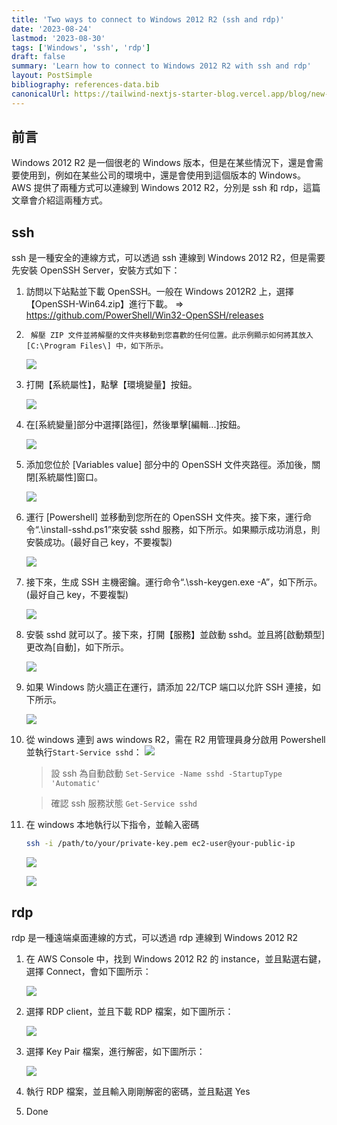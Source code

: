 ```yaml
---
title: 'Two ways to connect to Windows 2012 R2 (ssh and rdp)'
date: '2023-08-24'
lastmod: '2023-08-30'
tags: ['Windows', 'ssh', 'rdp']
draft: false
summary: 'Learn how to connect to Windows 2012 R2 with ssh and rdp'
layout: PostSimple
bibliography: references-data.bib
canonicalUrl: https://tailwind-nextjs-starter-blog.vercel.app/blog/new-features-in-v1/
---
```


## 前言

Windows 2012 R2 是一個很老的 Windows 版本，但是在某些情況下，還是會需要使用到，例如在某些公司的環境中，還是會使用到這個版本的 Windows。
AWS 提供了兩種方式可以連線到 Windows 2012 R2，分別是 ssh 和 rdp，這篇文章會介紹這兩種方式。

## ssh

ssh 是一種安全的連線方式，可以透過 ssh 連線到 Windows 2012 R2，但是需要先安裝 OpenSSH Server，安裝方式如下：

1.  訪問以下站點並下載 OpenSSH。一般在 Windows 2012R2 上，選擇【OpenSSH-Win64.zip】進行下載。
    ⇒ https://github.com/PowerShell/Win32-OpenSSH/releases

2.      解壓 ZIP 文件並將解壓的文件夾移動到您喜歡的任何位置。此示例顯示如何將其放入 [C:\Program Files\] 中，如下所示。

    ![](https://hackmd-prod-images.s3-ap-northeast-1.amazonaws.com/uploads/upload_e52acfbe1d2733f46474070827831dac.png?AWSAccessKeyId=AKIA3XSAAW6AWSKNINWO&Expires=1693371612&Signature=MK1ShZ4pQbhWQG6pphLVa3lyB6g%3D)

3.  打開【系統屬性】，點擊【環境變量】按鈕。

    ![](https://hackmd-prod-images.s3-ap-northeast-1.amazonaws.com/uploads/upload_c1ca93741918f6b5b2f61bbd11847ce8.png?AWSAccessKeyId=AKIA3XSAAW6AWSKNINWO&Expires=1693371658&Signature=8%2B2pGGLQHiDXzZN52CYgR3N65Jg%3D)

4.  在[系統變量]部分中選擇[路徑]，然後單擊[編輯...]按鈕。

    ![](https://hackmd-prod-images.s3-ap-northeast-1.amazonaws.com/uploads/upload_1cbf2cb513c6d85e7e1fd54649dedadf.png?AWSAccessKeyId=AKIA3XSAAW6AWSKNINWO&Expires=1693371680&Signature=m3fuK%2FzMqC1Atwc1jEZpx%2F40fcw%3D)

5.  添加您位於 [Variables value] 部分中的 OpenSSH 文件夾路徑。添加後，關閉[系統屬性]窗口。

    ![](https://hackmd-prod-images.s3-ap-northeast-1.amazonaws.com/uploads/upload_2573dc1191194b7cd59ebb7d60661ec1.png?AWSAccessKeyId=AKIA3XSAAW6AWSKNINWO&Expires=1693371695&Signature=5%2FARn%2F5HrNdA0NiWwKlSEoO4xU4%3D)

6.  運行 [Powershell] 並移動到您所在的 OpenSSH 文件夾。接下來，運行命令“.\install-sshd.ps1”來安裝 sshd 服務，如下所示。如果顯示成功消息，則安裝成功。(最好自己 key，不要複製)

    ![](https://hackmd-prod-images.s3-ap-northeast-1.amazonaws.com/uploads/upload_c8ec74af03e7a822dced96ac09921550.png?AWSAccessKeyId=AKIA3XSAAW6AWSKNINWO&Expires=1693371818&Signature=86EZSu9C2grzt8m0mfUJFqOIT%2FA%3D)

7.  接下來，生成 SSH 主機密鑰。運行命令“.\ssh-keygen.exe -A”，如下所示。(最好自己 key，不要複製)

    ![](https://hackmd-prod-images.s3-ap-northeast-1.amazonaws.com/uploads/upload_ba099405852f0586dac83c9d7e61f2a3.png?AWSAccessKeyId=AKIA3XSAAW6AWSKNINWO&Expires=1693371830&Signature=PEzP49HPhhQTY%2BEIFUndep6pGDc%3D)

8.  安裝 sshd 就可以了。接下來，打開【服務】並啟動 sshd。並且將[啟動類型]更改為[自動]，如下所示。

    ![](https://hackmd-prod-images.s3-ap-northeast-1.amazonaws.com/uploads/upload_04fd2320ca4bc94e06735f110925e4a8.png?AWSAccessKeyId=AKIA3XSAAW6AWSKNINWO&Expires=1693371840&Signature=b0s4cA5YV%2BNjkOUgP4rEvOGq238%3D)

9.  如果 Windows 防火牆正在運行，請添加 22/TCP 端口以允許 SSH 連接，如下所示。

    ![](https://hackmd-prod-images.s3-ap-northeast-1.amazonaws.com/uploads/upload_991f0b9855399420f37a95166b14cbce.png?AWSAccessKeyId=AKIA3XSAAW6AWSKNINWO&Expires=1693371854&Signature=Lu6%2BJhUVH%2F2HlLL6mYfOHX%2FXz1o%3D)

10. 從 windows 連到 aws windows R2，需在 R2 用管理員身分啟用 Powershell 並執行`Start-Service sshd`：
    ![](https://hackmd-prod-images.s3-ap-northeast-1.amazonaws.com/uploads/upload_9b9bd4a15395714152205b5c5b73040e.png?AWSAccessKeyId=AKIA3XSAAW6AWSKNINWO&Expires=1693371869&Signature=QfhU%2FpG7DI9eOxcdzgHbz%2Btm134%3D)

    > 設 ssh 為自動啟動 `Set-Service -Name sshd -StartupType 'Automatic'`

    > 確認 ssh 服務狀態 `Get-Service sshd`

11. 在 windows 本地執行以下指令，並輸入密碼

    ```bash
    ssh -i /path/to/your/private-key.pem ec2-user@your-public-ip
    ```

    ![](https://hackmd-prod-images.s3-ap-northeast-1.amazonaws.com/uploads/upload_eed98b8932d5665e535bcb3c2029df0b.png?AWSAccessKeyId=AKIA3XSAAW6AWSKNINWO&Expires=1693371892&Signature=MWGJgr2za2MIgpMucjW908IvQXE%3D)

    ![](https://hackmd-prod-images.s3-ap-northeast-1.amazonaws.com/uploads/upload_b673a92e6d0891db9d072f3afa36ae66.png?AWSAccessKeyId=AKIA3XSAAW6AWSKNINWO&Expires=1693371910&Signature=urbTkrMzM6cBVSqEZPCbMU979Z8%3D)

## rdp

rdp 是一種遠端桌面連線的方式，可以透過 rdp 連線到 Windows 2012 R2

1. 在 AWS Console 中，找到 Windows 2012 R2 的 instance，並且點選右鍵，選擇 Connect，會如下圖所示：

   ![](https://hackmd-prod-images.s3-ap-northeast-1.amazonaws.com/uploads/upload_b626a265802134a90db1f24b2b32926a.png?AWSAccessKeyId=AKIA3XSAAW6AWSKNINWO&Expires=1693371932&Signature=n8iLevOCWVWAiVUo%2F38FUvIeDP4%3D)

2. 選擇 RDP client，並且下載 RDP 檔案，如下圖所示：

   ![](https://hackmd-prod-images.s3-ap-northeast-1.amazonaws.com/uploads/upload_acd9b44f467ab9d5c5830e6f77412285.png?AWSAccessKeyId=AKIA3XSAAW6AWSKNINWO&Expires=1693371952&Signature=qirSnk1NwaTeJ9HM43EpSef60Q8%3D)

3. 選擇 Key Pair 檔案，進行解密，如下圖所示：

   ![](https://hackmd-prod-images.s3-ap-northeast-1.amazonaws.com/uploads/upload_645f187dfe7cd41079e7eaa81bad89c8.png?AWSAccessKeyId=AKIA3XSAAW6AWSKNINWO&Expires=1693371983&Signature=Ozw%2FhfW0%2Bp3K1D0f53Dk3B4NQ4I%3D)

4. 執行 RDP 檔案，並且輸入剛剛解密的密碼，並且點選 Yes

5. Done
